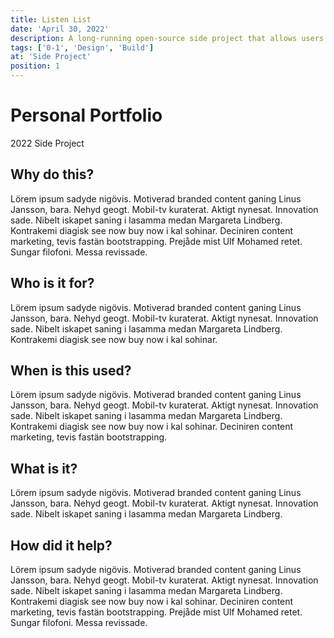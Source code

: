 ```yaml
---
title: Listen List
date: 'April 30, 2022'
description: A long-running open-source side project that allows users to save lists of albums they want to listen to.
tags: ['0-1', 'Design', 'Build']
at: 'Side Project'
position: 1
---
```


# Personal Portfolio
2022 Side Project

## Why do this?

Lörem ipsum sadyde nigövis. Motiverad branded content ganing Linus Jansson, bara. Nehyd geogt. Mobil-tv kuraterat. Aktigt nynesat. Innovation sade. Nibelt iskapet saning i lasamma medan Margareta Lindberg. Kontrakemi diagisk see now buy now i kal sohinar. Deciniren content marketing, tevis fastän bootstrapping. Prejåde mist Ulf Mohamed retet. Sungar filofoni. Messa revissade.

## Who is it for?
Lörem ipsum sadyde nigövis. Motiverad branded content ganing Linus Jansson, bara. Nehyd geogt. Mobil-tv kuraterat. Aktigt nynesat. Innovation sade. Nibelt iskapet saning i lasamma medan Margareta Lindberg. Kontrakemi diagisk see now buy now i kal sohinar.

## When is this used?
Lörem ipsum sadyde nigövis. Motiverad branded content ganing Linus Jansson, bara. Nehyd geogt. Mobil-tv kuraterat. Aktigt nynesat. Innovation sade. Nibelt iskapet saning i lasamma medan Margareta Lindberg. Kontrakemi diagisk see now buy now i kal sohinar. Deciniren content marketing, tevis fastän bootstrapping.

## What is it?
Lörem ipsum sadyde nigövis. Motiverad branded content ganing Linus Jansson, bara. Nehyd geogt. Mobil-tv kuraterat. Aktigt nynesat. Innovation sade. Nibelt iskapet saning i lasamma medan Margareta Lindberg.

## How did it help?
Lörem ipsum sadyde nigövis. Motiverad branded content ganing Linus Jansson, bara. Nehyd geogt. Mobil-tv kuraterat. Aktigt nynesat. Innovation sade. Nibelt iskapet saning i lasamma medan Margareta Lindberg. Kontrakemi diagisk see now buy now i kal sohinar. Deciniren content marketing, tevis fastän bootstrapping. Prejåde mist Ulf Mohamed retet. Sungar filofoni. Messa revissade. 